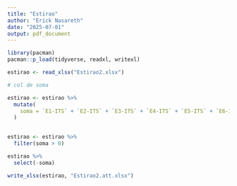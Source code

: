 ```yaml
---
title: "Estirao"
author: "Erick Nasareth"
date: "2025-07-01"
output: pdf_document
---
```


```r
library(pacman)
pacman::p_load(tidyverse, readxl, writexl)
```



```r
estirao <- read_xlsx("Estirao2.xlsx")
```

```r
# col de soma

estirao <- estirao %>%
  mutate(
    soma = `E1-ITS` + `E2-ITS` + `E3-ITS` + `E4-ITS` + `E5-ITS` + `E6-ITS`
  )
  

```


```r
estirao <- estirao %>%
  filter(soma > 0)
```


```r
estirao %>%
  select(-soma)
```


```r
write_xlsx(estirao, "Estirao2.att.xlsx")
```

